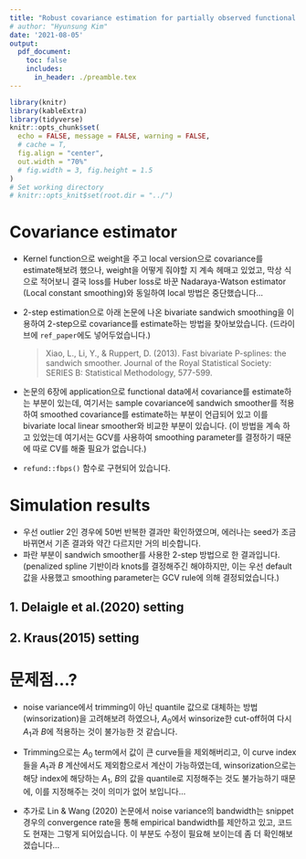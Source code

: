 ```yaml
---
title: "Robust covariance estimation for partially observed functional data"
# author: "Hyunsung Kim"
date: '2021-08-05'
output: 
  pdf_document:
    toc: false
    includes:
      in_header: ./preamble.tex
---
```


```r
library(knitr)
library(kableExtra)
library(tidyverse)
knitr::opts_chunk$set(
  echo = FALSE, message = FALSE, warning = FALSE, 
  # cache = T,
  fig.align = "center", 
  out.width = "70%"
  # fig.width = 3, fig.height = 1.5
)
# Set working directory
# knitr::opts_knit$set(root.dir = "../")
```


# Covariance estimator

- Kernel function으로 weight을 주고 local version으로 covariance를 estimate해보려 했으나, weight을 어떻게 줘야할 지 계속 헤매고 있었고, 막상 식으로 적어보니 결국 loss를 Huber loss로 바꾼 Nadaraya-Watson estimator (Local constant smoothing)와 동일하여 local 방법은 중단했습니다...

- 2-step estimation으로 아래 논문에 나온 bivariate sandwich smoothing을 이용하여 2-step으로 covariance를 estimate하는 방법을 찾아보았습니다. (드라이브에 `ref_paper`에도 넣어두었습니다.)
  
  > Xiao, L., Li, Y., & Ruppert, D. (2013). Fast bivariate P-splines: the sandwich smoother. Journal of the Royal Statistical Society: SERIES B: Statistical Methodology, 577-599.

- 논문의 6장에 application으로 functional data에서 covariance를 estimate하는 부분이 있는데, 여기서는 sample covariance에 sandwich smoother를 적용하여 smoothed covariance를 estimate하는 부분이 언급되어 있고 이를 bivariate local linear smoother와 비교한 부분이 있습니다. (이 방법을 계속 하고 있었는데 여기서는 GCV를 사용하여 smoothing parameter를 결정하기 때문에 따로 CV를 해줄 필요가 없습니다.)

- `refund::fbps()` 함수로 구현되어 있습니다.


\newpage

# Simulation results

- 우선 outlier 2인 경우에 50번 반복한 결과만 확인하였으며, 에러나는 seed가 조금 바뀌면서 기존 결과와 약간 다르지만 거의 비슷합니다.
- 파란 부분이 sandwich smoother를 사용한 2-step 방법으로 한 결과입니다. (penalized spline 기반이라 knots를 결정해주긴 해야하지만, 이는 우선 default 값을 사용했고 smoothing parameter는 GCV rule에 의해 결정되었습니다.)

## 1. Delaigle et al.(2020) setting

\begin{table}[ht]
\centering
\begin{tabular}{rcccc}
  \hline
 Method & PVE & Reconstruction & Completion & Eigenfunction \\ 
  \hline
 Yao & 0.94 & 0.65 (0.52) & 1.11 (0.68) & 1.23 (0.60) \\ 
 Huber & 0.82 & 0.10 (0.04) & 0.37 (0.17) & 0.08 (0.11) \\ 
 Kraus &  &  & 1.88 (0.90) &  \\ 
 Kraus-M &  &  & 1.03 (0.41) &  \\ 
 {\color{blue} Kraus-M(sm)} &  &  & 0.32 (0.27) &  \\ 
 Boente & 1.00 & 0.21 (0.55) & 0.57 (1.42) & 0.14 (0.05) \\ 
 M-est & 0.76 & 0.20 (0.40) & 0.66 (1.42) & 0.19 (0.12) \\ 
 M-est-noise & 0.81 & 0.07 (0.02) & 0.23 (0.09) & 0.19 (0.12) \\ 
 {\color{blue} M-est(smooth)} & 0.94 & 0.13 (0.20) & 0.54 (0.97) & 0.16 (0.11) \\ 
 {\color{blue} M-est(smooth)-noise} & 0.96 & 0.05 (0.02) & 0.18 (0.08) & 0.16 (0.11) \\ 
   \hline
\end{tabular}
\end{table}



## 2. Kraus(2015) setting

\begin{table}[ht]
\centering
\begin{tabular}{rcccc}
  \hline
 Method & PVE & Reconstruction & Completion & Eigenfunction \\ 
  \hline
 Yao & 0.97 & 0.30 (0.16) & 0.38 (0.19) & 1.64 (0.24) \\ 
 Huber & 0.85 & 0.10 (0.06) & 0.27 (0.10) & 1.43 (0.10) \\ 
 Kraus &  &  & 0.46 (0.27) &  \\ 
 Kraus-M &  &  & 0.16 (0.06) &  \\ 
 {\color{blue} Kraus-M(sm)} &  &  & 0.06 (0.02) &  \\ 
 Boente & 1.00 & 0.07 (0.05) & 0.23 (0.20) & 0.79 (0.11) \\ 
 M-est & 0.74 & 0.04 (0.02) & 0.07 (0.04) & 0.65 (0.12) \\ 
 M-est-noise & 0.80 & 0.03 (0.00) & 0.05 (0.01) & 0.65 (0.12) \\ 
 {\color{blue} M-est(smooth)} & 0.93 & 0.03 (0.01) & 0.09 (0.04) & 0.34 (0.15) \\ 
 {\color{blue} M-est(smooth)-noise} & 0.97 & 0.01 (0.00) & 0.04 (0.01) & 0.34 (0.15) \\ 
   \hline
\end{tabular}
\end{table}



# 문제점...?

- noise variance에서 trimming이 아닌 quantile 값으로 대체하는 방법(winsorization)을 고려해보려 하였으나, $A_0$에서 winsorize한 cut-off허여 다시 $A_1$과 $B$에 적용하는 것이 불가능한 것 같습니다.

- Trimming으로는 $A_0$ term에서 값이 큰 curve들을 제외해버리고, 이 curve index들을 $A_1$과 $B$ 계산에서도 제외함으로서 계산이 가능하였는데, winsorization으로는 해당 index에 해당하는 $A_1$, $B$의 값을 quantile로 지정해주는 것도 불가능하기 때문에, 이를 지정해주는 것이 의미가 없어 보입니다...

- 추가로 Lin & Wang (2020) 논문에서 noise variance의 bandwidth는 snippet 경우의 convergence rate을 통해 empirical bandwidth를 제안하고 있고, 코드도 현재는 그렇게 되어있습니다. 이 부분도 수정이 필요해 보이는데 좀 더 확인해보겠습니다...

